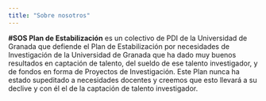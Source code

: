 ```yaml
---
title: "Sobre nosotros"
---
```


**#SOS Plan de Estabilización** es un colectivo de PDI de la Universidad de Granada que defiende el Plan de Estabilización por necesidades de Investigación de la Universidad de Granada que ha dado muy buenos resultados en captación de talento, del sueldo de ese talento investigador, y de fondos en forma de Proyectos de Investigación. Este Plan nunca ha estado supeditado a necesidades docentes y creemos que esto llevará a su declive y con él el de la captación de talento investigador.